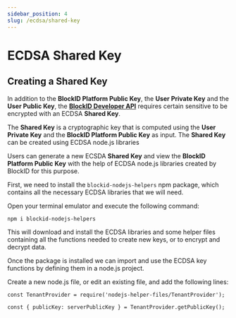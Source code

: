 ```yaml
---
sidebar_position: 4
slug: /ecdsa/shared-key
---
```


# ECDSA Shared Key

## Creating a Shared Key

In addition to the **BlockID Platform Public Key**, the **User Private Key** and the **User Public Key**, the **[BlockID Developer API](https://blockid-trial.1kosmos.net/swagger-ui.html)** requires certain sensitive  to be encrypted with an ECDSA **Shared Key**. 

The **Shared Key** is a cryptographic key that is computed using the **User Private Key** and the **BlockID Platform Public Key** as input. The **Shared Key** can be created using ECDSA node.js libraries 



Users can generate a new ECSDA **Shared Key**  and view the **BlockID Platform Public Key** with the help of ECDSA node.js libraries created by BlockID for this purpose. 



First, we need to install the `blockid-nodejs-helpers` npm package, which contains all the necessary ECDSA libraries that we will need. 

Open your terminal emulator and execute the following command:


```bash	title="Terminal Emulator"
npm i blockid-nodejs-helpers
```

This will download and install the ECDSA libraries and some helper files containing all the functions needed to create new keys, or to encrypt and decrypt data.
 

Once the package is installed we can import and use the ECDSA key functions by defining them in a node.js project. 


Create a new node.js file, or edit an existing file, and add the following lines:

 ```node title="myproject.js"
const TenantProvider = require('nodejs-helper-files/TenantProvider');

const { publicKey: serverPublicKey } = TenantProvider.getPublicKey();


```





